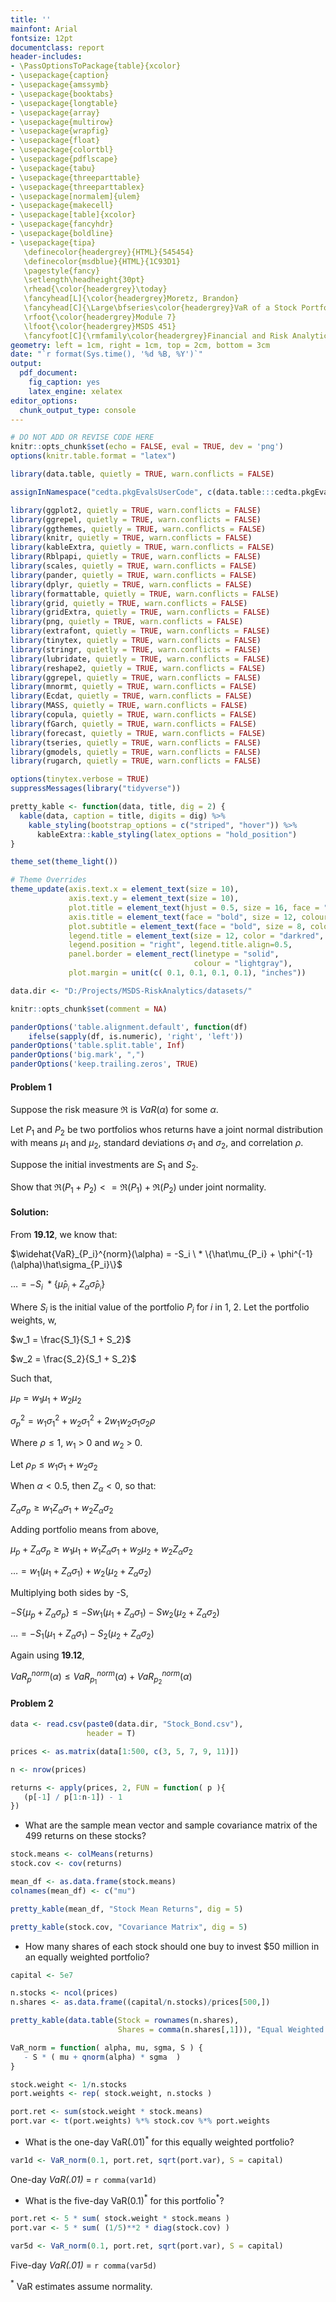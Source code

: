 ```yaml
---
title: ''
mainfont: Arial
fontsize: 12pt
documentclass: report
header-includes:
- \PassOptionsToPackage{table}{xcolor}
- \usepackage{caption}
- \usepackage{amssymb}
- \usepackage{booktabs}
- \usepackage{longtable}
- \usepackage{array}
- \usepackage{multirow}
- \usepackage{wrapfig}
- \usepackage{float}
- \usepackage{colortbl}
- \usepackage{pdflscape}
- \usepackage{tabu}
- \usepackage{threeparttable}
- \usepackage{threeparttablex}
- \usepackage[normalem]{ulem}
- \usepackage{makecell}
- \usepackage[table]{xcolor}
- \usepackage{fancyhdr}
- \usepackage{boldline}
- \usepackage{tipa}
   \definecolor{headergrey}{HTML}{545454}
   \definecolor{msdblue}{HTML}{1C93D1}
   \pagestyle{fancy}
   \setlength\headheight{30pt}
   \rhead{\color{headergrey}\today}
   \fancyhead[L]{\color{headergrey}Moretz, Brandon}
   \fancyhead[C]{\Large\bfseries\color{headergrey}VaR of a Stock Portfolio}
   \rfoot{\color{headergrey}Module 7}
   \lfoot{\color{headergrey}MSDS 451}
   \fancyfoot[C]{\rmfamily\color{headergrey}Financial and Risk Analytics}
geometry: left = 1cm, right = 1cm, top = 2cm, bottom = 3cm
date: "`r format(Sys.time(), '%d %B, %Y')`"
output:
  pdf_document:
    fig_caption: yes
    latex_engine: xelatex
editor_options: 
  chunk_output_type: console
---
```



```r

# DO NOT ADD OR REVISE CODE HERE
knitr::opts_chunk$set(echo = FALSE, eval = TRUE, dev = 'png')
options(knitr.table.format = "latex")

```

```r

library(data.table, quietly = TRUE, warn.conflicts = FALSE)

assignInNamespace("cedta.pkgEvalsUserCode", c(data.table:::cedta.pkgEvalsUserCode, "rtvs"), "data.table")

library(ggplot2, quietly = TRUE, warn.conflicts = FALSE)
library(ggrepel, quietly = TRUE, warn.conflicts = FALSE)
library(ggthemes, quietly = TRUE, warn.conflicts = FALSE)
library(knitr, quietly = TRUE, warn.conflicts = FALSE)
library(kableExtra, quietly = TRUE, warn.conflicts = FALSE)
library(Rblpapi, quietly = TRUE, warn.conflicts = FALSE)
library(scales, quietly = TRUE, warn.conflicts = FALSE)
library(pander, quietly = TRUE, warn.conflicts = FALSE)
library(dplyr, quietly = TRUE, warn.conflicts = FALSE)
library(formattable, quietly = TRUE, warn.conflicts = FALSE)
library(grid, quietly = TRUE, warn.conflicts = FALSE)
library(gridExtra, quietly = TRUE, warn.conflicts = FALSE)
library(png, quietly = TRUE, warn.conflicts = FALSE)
library(extrafont, quietly = TRUE, warn.conflicts = FALSE)
library(tinytex, quietly = TRUE, warn.conflicts = FALSE)
library(stringr, quietly = TRUE, warn.conflicts = FALSE)
library(lubridate, quietly = TRUE, warn.conflicts = FALSE)
library(reshape2, quietly = TRUE, warn.conflicts = FALSE)
library(ggrepel, quietly = TRUE, warn.conflicts = FALSE)
library(mnormt, quietly = TRUE, warn.conflicts = FALSE)
library(Ecdat, quietly = TRUE, warn.conflicts = FALSE)
library(MASS, quietly = TRUE, warn.conflicts = FALSE)
library(copula, quietly = TRUE, warn.conflicts = FALSE)
library(fGarch, quietly = TRUE, warn.conflicts = FALSE)
library(forecast, quietly = TRUE, warn.conflicts = FALSE)
library(tseries, quietly = TRUE, warn.conflicts = FALSE)
library(gmodels, quietly = TRUE, warn.conflicts = FALSE)
library(rugarch, quietly = TRUE, warn.conflicts = FALSE)

options(tinytex.verbose = TRUE)
suppressMessages(library("tidyverse"))

pretty_kable <- function(data, title, dig = 2) {
  kable(data, caption = title, digits = dig) %>%
    kable_styling(bootstrap_options = c("striped", "hover")) %>%
      kableExtra::kable_styling(latex_options = "hold_position")
}

theme_set(theme_light())

# Theme Overrides
theme_update(axis.text.x = element_text(size = 10),
             axis.text.y = element_text(size = 10),
             plot.title = element_text(hjust = 0.5, size = 16, face = "bold", color = "darkgreen"),
             axis.title = element_text(face = "bold", size = 12, colour = "steelblue4"),
             plot.subtitle = element_text(face = "bold", size = 8, colour = "darkred"),
             legend.title = element_text(size = 12, color = "darkred", face = "bold"),
             legend.position = "right", legend.title.align=0.5,
             panel.border = element_rect(linetype = "solid", 
                                         colour = "lightgray"), 
             plot.margin = unit(c( 0.1, 0.1, 0.1, 0.1), "inches"))

data.dir <- "D:/Projects/MSDS-RiskAnalytics/datasets/"

```

```r

knitr::opts_chunk$set(comment = NA)

panderOptions('table.alignment.default', function(df)
    ifelse(sapply(df, is.numeric), 'right', 'left'))
panderOptions('table.split.table', Inf)
panderOptions('big.mark', ",")
panderOptions('keep.trailing.zeros', TRUE)

```

#### Problem 1

Suppose the risk measure $\Re$ is $VaR(\alpha)$ for some $\alpha$.

Let $P_1$ and $P_2$ be two portfolios whos returns have a joint normal distribution with means $\mu_1$ and $\mu_2$, standard deviations $\sigma_1$ and $\sigma_2$, and correlation $\rho$.

Suppose the initial investments are $S_1$ and $S_2$.

Show that $\Re(P_1 + P_2) <= \Re(P_1) + \Re(P_2)$ under joint normality.

#### Solution:

From __19.12__, we know that:

\setlength{\leftskip}{2cm}

$\widehat{VaR}_{P_i}^{norm}(\alpha) = -S_i \ * \{\hat\mu_{P_i} + \phi^{-1}(\alpha)\hat\sigma_{P_i}\}$

$\ldots = -S_i \ * \{\hat\mu_{P_i} + Z_\alpha\hat\sigma_{P_i}\}$

\setlength{\leftskip}{0pt}

Where $S_i$ is the initial value of the portfolio $P_i$ for $i$ in 1, 2. Let the portfolio weights, w,

\setlength{\leftskip}{2cm}
   
$w_1 = \frac{S_1}{S_1 + S_2}$

$w_2 = \frac{S_2}{S_1 + S_2}$

\setlength{\leftskip}{0pt}

Such that,

\setlength{\leftskip}{2cm}

$\mu_P = w_1\mu_1 + w_2\mu_2$

$\sigma^2_p = w_1\sigma^2_1 + w_2\sigma^2_1 + 2w_1w_2\sigma_1\sigma_2\rho$

\setlength{\leftskip}{0pt}

Where $\rho \le 1$, $w_1$ > 0 and $w_2$ > 0.

\setlength{\leftskip}{2cm}

Let $\rho_P \le w_1\sigma_1 + w_2\sigma_2$

\setlength{\leftskip}{0pt}

When $\alpha < 0.5$, then $Z_\alpha < 0$, so that:

\setlength{\leftskip}{2cm}

$Z_\alpha\sigma_p \ge w_1Z_\alpha\sigma_1 + w_2Z_\alpha\sigma_2$

\setlength{\leftskip}{0pt}

Adding portfolio means from above,

\setlength{\leftskip}{2cm}

$\mu_p + Z_\alpha\sigma_p \ge w_1\mu_1 + w_1Z_\alpha\sigma_1 + w_2\mu_2 + w_2Z_\alpha\sigma_2$

$\ldots = w_1(\mu_1 + Z_\alpha\sigma_1) + w_2(\mu_2 + Z_\alpha\sigma_2)$

\setlength{\leftskip}{0pt}

Multiplying both sides by -S,

\setlength{\leftskip}{2cm}

$-S\{\mu_p + Z_\alpha\sigma_p\} \le -Sw_1(\mu_1 + Z_\alpha\sigma_1) - Sw_2(\mu_2 + Z_\alpha\sigma_2)$

$\ldots = -S_1(\mu_1 + Z_\alpha\sigma_1) - S_2(\mu_2 + Z_\alpha\sigma_2)$

\setlength{\leftskip}{0pt}

Again using __19.12__,

\setlength{\leftskip}{2cm}

$VaR_{p}^{norm}(\alpha) \le VaR_{p_1}^{norm}(\alpha) + VaR_{p_2}^{norm}(\alpha)$

\setlength{\leftskip}{0pt}

\newpage

#### Problem 2

```r

data <- read.csv(paste0(data.dir, "Stock_Bond.csv"),
                 header = T)

prices <- as.matrix(data[1:500, c(3, 5, 7, 9, 11)])

n <- nrow(prices)

returns <- apply(prices, 2, FUN = function( p ){
   (p[-1] / p[1:n-1]) - 1
})

```


+ What are the sample mean vector and sample covariance matrix of the 499 returns on these stocks?

```r

stock.means <- colMeans(returns)
stock.cov <- cov(returns)

```

```r

mean_df <- as.data.frame(stock.means)
colnames(mean_df) <- c("mu")

pretty_kable(mean_df, "Stock Mean Returns", dig = 5)

```

```r

pretty_kable(stock.cov, "Covariance Matrix", dig = 5)

```

\newpage

+ How many shares of each stock should one buy to invest $50 million in an equally weighted portfolio?

```r

capital <- 5e7

n.stocks <- ncol(prices)
n.shares <- as.data.frame((capital/n.stocks)/prices[500,])

pretty_kable(data.table(Stock = rownames(n.shares), 
                        Shares = comma(n.shares[,1])), "Equal Weighted Shares")

```

```r

VaR_norm = function( alpha, mu, sgma, S ) {
   - S * ( mu + qnorm(alpha) * sgma  )
}

stock.weight <- 1/n.stocks
port.weights <- rep( stock.weight, n.stocks )

port.ret <- sum(stock.weight * stock.means)
port.var <- t(port.weights) %*% stock.cov %*% port.weights

```

+ What is the one-day VaR(.01)$^*$ for this equally weighted portfolio? 

```r

var1d <- VaR_norm(0.1, port.ret, sqrt(port.var), S = capital)

```

One-day _VaR(.01)_ = `r comma(var1d)`

+ What is the five-day VaR(0.1)$^*$ for this portfolio$^*$?

```r

port.ret <- 5 * sum( stock.weight * stock.means )
port.var <- 5 * sum( (1/5)**2 * diag(stock.cov) )

var5d <- VaR_norm(0.1, port.ret, sqrt(port.var), S = capital)

```

Five-day _VaR(.01)_ = `r comma(var5d)`

$^*$ VaR estimates assume normality.

